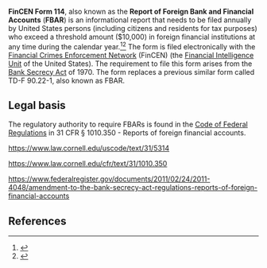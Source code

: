 '''FinCEN Form 114''', also known as the '''Report of Foreign Bank and Financial Accounts''' ('''FBAR''') is an informational report that needs to be filed annually by United States persons (including citizens and residents for tax purposes) who exceed a threshold amount ($10,000) in foreign financial institutions at any time during the calendar year.<ref name=forbes-fatca>{{cite web|url = https://www.forbes.com/sites/forbesfinancecouncil/2024/04/16/understanding-fatca-why-file-an-fbar-and-form-8938-as-an-expat-abroad/|title = Understanding FATCA: Why File An FBAR And Form 8938 As An Expat Abroad|last = Goldstein|first = Nathalie|date = April 16, 2024|accessdate = April 28, 2024|publisher = Forbes}}</ref><ref name=fincen-fbar>{{cite web|url = https://www.fincen.gov/report-foreign-bank-and-financial-accounts|title = Report Foreign Bank and Financial Accounts|accessdate = April 28, 2024|publisher = Financial Crimes Enforcement Network}}</ref> The form is filed electronically with the [[Financial Crimes Enforcement Network]] (FinCEN) (the [[Financial Intelligence Unit]] of the United States). The requirement to file this form arises from the [[Bank Secrecy Act]] of 1970. The form replaces a previous similar form called TD-F 90.22-1, also known as FBAR.

==Legal basis==


The regulatory authority to require FBARs is found in the [[Code of Federal Regulations]] in 31 CFR § 1010.350 - Reports of foreign financial accounts.

https://www.law.cornell.edu/uscode/text/31/5314

https://www.law.cornell.edu/cfr/text/31/1010.350

https://www.federalregister.gov/documents/2011/02/24/2011-4048/amendment-to-the-bank-secrecy-act-regulations-reports-of-foreign-financial-accounts

==References==

{{reflist|30em}}
